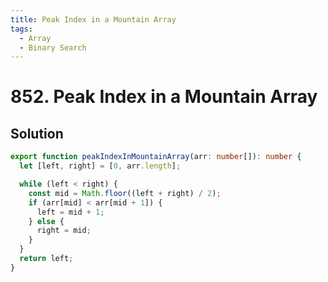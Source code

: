 ```yaml
---
title: Peak Index in a Mountain Array
tags:
  - Array
  - Binary Search
---
```


# 852. Peak Index in a Mountain Array

<Badges>
  <LevelBadge level="medium" />
  <TopicBadge name="Array" slug="array" />
  <TopicBadge name="Binary Search" slug="binary-search" />
</Badges>

## Solution

```typescript filename="solution.ts" copy
export function peakIndexInMountainArray(arr: number[]): number {
  let [left, right] = [0, arr.length];

  while (left < right) {
    const mid = Math.floor((left + right) / 2);
    if (arr[mid] < arr[mid + 1]) {
      left = mid + 1;
    } else {
      right = mid;
    }
  }
  return left;
}
```

<ProblemLink
  codingSite="leetcode"
  href="https://leetcode.com/problems/peak-index-in-a-mountain-array"
  title="Peak Index in a Mountain Array"
/>
